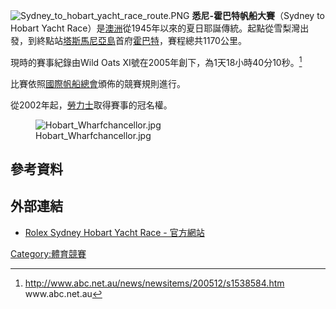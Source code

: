 [[File:Sydney_to_hobart_yacht_race_route.PNG|thumb]]
'''悉尼-霍巴特帆船大賽'''（Sydney to Hobart Yacht Race）是[[澳洲|澳洲]]從1945年以來的夏日耶誕傳統。起點從雪梨灣出發，到終點站[[塔斯馬尼亞島|塔斯馬尼亞島]]首府[[霍巴特|霍巴特]]，賽程總共1170公里。

現時的賽事紀錄由Wild Oats XI號在2005年創下，為1天18小時40分10秒。<ref>http://www.abc.net.au/news/newsitems/200512/s1538584.htm {{Wayback|url=http://www.abc.net.au/news/newsitems/200512/s1538584.htm |date=20100414023504 }} www.abc.net.au</ref>

比賽依照[[國際帆船總會|國際帆船總會]]頒佈的競賽規則進行。

從2002年起，[[勞力士|勞力士]]取得賽事的冠名權。

[[File:Hobart_Wharfchancellor.jpg|thumb]]

==參考資料==
{{Reflist}}

== 外部連結 ==
* [http://rolexsydneyhobart.com/ Rolex Sydney Hobart Yacht Race - 官方網站] {{Wayback|url=http://rolexsydneyhobart.com/ |date=20210313042234 }}

[[Category:體育競賽|Category:體育競賽]]